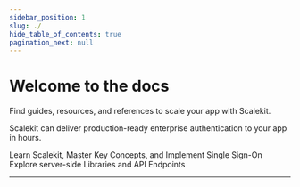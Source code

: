 ```yaml
---
sidebar_position: 1
slug: ./
hide_table_of_contents: true
pagination_next: null
---
```



# Welcome to the docs

<Subtitle> Find guides, resources, and references to scale your app with Scalekit. </Subtitle>


Scalekit can deliver production-ready enterprise authentication to your app in hours.

<CardList size="medium">
  <Card title="Quickstart" href="/single-sign-on/quickstart-sso" linkText="Let's Get Started">
    Learn Scalekit, Master Key Concepts, and Implement Single Sign-On
  </Card>
  <Card title="APIs" href="https://docs.scalekit.com/apis" linkText="Explore">
    Explore server-side Libraries and API Endpoints
  </Card>
</CardList>

------